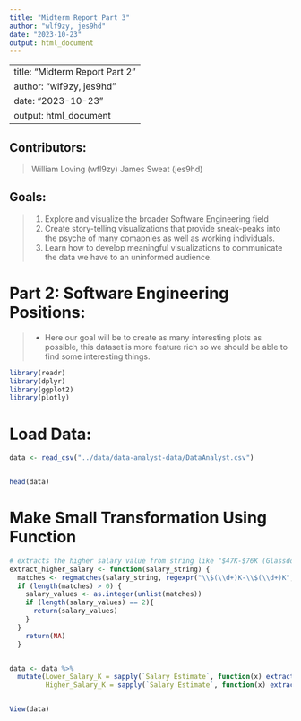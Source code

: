 ```yaml
---
title: "Midterm Report Part 3"
author: "wlf9zy, jes9hd"
date: "2023-10-23"
output: html_document
---
```

---
title: "Midterm Report Part 2"
author: "wlf9zy, jes9hd"
date: "2023-10-23"
output: html_document
---

## **Contributors:**
> William Loving (wfl9zy)
> James Sweat (jes9hd)

## **Goals:**
> 1. Explore and visualize the broader Software Engineering field
> 2. Create story-telling visualizations that provide sneak-peaks into the psyche of many comapnies as well as working individuals.
> 3. Learn how to develop meaningful visualizations to communicate the data we have to an uninformed audience.
  
# **Part 2: Software Engineering Positions:**
> - Here our goal will be to create as many interesting plots as possible, this dataset is more feature rich so we should be able to find some interesting things.


```r
library(readr)
library(dplyr)
library(ggplot2)
library(plotly)
```

# Load Data: 

```r
data <- read_csv("../data/data-analyst-data/DataAnalyst.csv")


head(data)
```


# Make Small Transformation Using Function
```r

# extracts the higher salary value from string like "$47K-$76K (Glassdoor est.)"
extract_higher_salary <- function(salary_string) {
  matches <- regmatches(salary_string, regexpr("\\$(\\d+)K-\\$(\\d+)K", salary_string))
  if (length(matches) > 0) {
    salary_values <- as.integer(unlist(matches))
    if (length(salary_values) == 2){
      return(salary_values)
    }
  } 
    return(NA)
  }


data <- data %>%
  mutate(Lower_Salary_K = sapply(`Salary Estimate`, function(x) extract_higher_salary(x)[1]),
         Higher_Salary_K = sapply(`Salary Estimate`, function(x) extract_higher_salary(x)[2]))


View(data)

```
